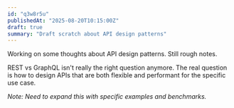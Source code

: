 ```yaml
---
id: "q3w8r5u"
publishedAt: "2025-08-20T10:15:00Z"
draft: true
summary: "Draft scratch about API design patterns"
---
```


Working on some thoughts about API design patterns. Still rough notes.

REST vs GraphQL isn't really the right question anymore. The real question is how to design APIs that are both flexible and performant for the specific use case.

*Note: Need to expand this with specific examples and benchmarks.*